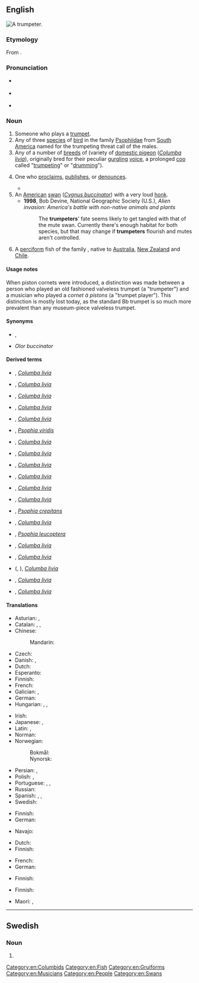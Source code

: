 ==English==
[[File:Chucho Valdés & The Afro-Cuban Messengers - 29.jpg|thumb|A trumpeter.]]
{{wikipedia|Trumpeter (bird)}}
{{wikipedia|Trumpeter (pigeon)}}

===Etymology===
From {{suffix|en|trumpet|er}}.

===Pronunciation===
* {{a|GA}} {{IPA|en|/ˈtɹʌmpɪtɚ/}}
* {{a|RP}} {{IPA|en|/ˈtɹʌmpɪtə/}}
* {{hyphenation|en|trum|pet|er}}

===Noun===
{{en-noun}}

# Someone who plays a [[trumpet]].
# Any of three [[species]] of [[bird]] in the family [[Psophiidae]] from [[South America]] named for the trumpeting threat call of the males.
# Any of a number of [[breed|breeds]] of {{w|fancy pigeon}} (variety of [[domestic pigeon]] (''[[Columba livia]]''), originally bred for their peculiar [[gurgling]] [[voice]], a prolonged [[coo]] called "[[trumpeting]]" or "[[drumming]]").
# {{lb|en|figurative}} One who [[proclaim]]s, [[publish]]es, or [[denounce]]s.
#* {{quote-book|en|author={{w|Francis Bacon}}|title=Of Vain Glory|year=1612|passage=These men are good '''trumpeters'''.}}
# An [[American]] [[swan]] (''[[Cygnus buccinator]]'') with a very loud [[honk]].
#* '''1998''', Bob Devine, National Geographic Society (U.S.), ''Alien invasion: America's battle with non-native animals and plants''
#*: The '''trumpeters'''' fate seems likely to get tangled with that of the mute swan. Currently there's enough habitat for both species, but that may change if '''trumpeters''' flourish and mutes aren't controlled.
# A [[perciform]] fish of the family {{taxlink|Latridae|family|noshow=1}}, native to [[Australia]], [[New Zealand]] and [[Chile]].

====Usage notes====
When piston cornets were introduced, a distinction was made between a person who played an old fashioned valveless trumpet (a "trumpeter") and a musician who played a ''cornet à pistons'' (a "trumpet player"). This distinction is mostly lost today, as the standard Bb trumpet is so much more prevalent than any museum-piece valveless trumpet.

====Synonyms====
* {{sense|one who plays trumpet}} {{l|en|trumpetist}}, {{l|en|trumpet-player}}
* {{sense|Cygnus buccinator}} ''Olor buccinator'' {{qualifier|dated}}

====Derived terms====
{{top2}}
* {{vern|Altenburg trumpeter}}, ''[[Columba livia]]''
* {{vern|Arabian trumpeter}}, ''[[Columba livia]]''
* {{vern|Bernburg trumpeter}}, ''[[Columba livia]]''
* {{vern|Bokhara trumpeter}}, ''[[Columba livia]]''
* {{vern|Czech trumpeter}}, ''[[Columba livia]]''
* {{vern|dark-winged trumpeter}}, ''[[Psophia viridis]]''
* {{vern|Dresden trumpeter}}, ''[[Columba livia]]''
* {{vern|English trumpeter}}, ''[[Columba livia]]''
* {{vern|Franconian trumpeter}}, ''[[Columba livia]]''
* {{vern|German beak-crested trumpeter}}, ''[[Columba livia]]''
* {{vern|German double-crested trumpeter}}, ''[[Columba livia]]''
* {{vern|German fork-tailed trumpeter}}, ''[[Columba livia]]''
* {{l|en|grey-winged trumpeter}}, ''[[Psophia crepitans]]''
* {{vern|Harzburg trumpeter}}, ''[[Columba livia]]''
* {{vern|pale-winged trumpeter}}, ''[[Psophia leucoptera]]''
* {{vern|Russian trumpeter}}, ''[[Columba livia]]''
* {{vern|Saxon trumpeter}}, ''[[Columba livia]]''
* {{vern|Schmölln trumpeter}} ({{vern|Schmoelln trumpeter}}, {{vern|Schmolln trumpeter}}), ''[[Columba livia]]''
* {{vern|Syrian trumpeter}}, ''[[Columba livia]]''
* {{vern|Vogtland trumpeter}}, ''[[Columba livia]]''
{{bottom2}}

====Translations====
{{trans-top|person who plays the trumpet}}
* Asturian: {{t|ast|trompetista|m|f}}, {{t|ast|trompeteru|m}}
* Catalan: {{t+|ca|trompetista|m|f}}, {{t+|ca|trompeter|m}}, {{t+|ca|trompeta|m|f}}
* Chinese:
*: Mandarin: {{t+|cmn|喇叭手|tr=lǎbāshǒu|sc=Hani}}
* Czech: {{t|cs|trumpetista||m}}
* Danish: {{t+|da|trompetist|c}}, {{t|da|trompeter|c}}
* Dutch: {{t+|nl|trompettist|m}}
* Esperanto: {{t|eo|trumpetisto}}
* Finnish: {{t+|fi|trumpetisti}}
* French: {{t+|fr|trompettiste|m|f}}
* Galician: {{t+|gl|trompetista|m|f}}, {{t+|gl|trompeta|m}}
* German: {{t+|de|Trompeter|m}}
* Hungarian: {{t+|hu|trombitás}}, {{t+|hu|kürtös}}, {{t|hu|trombitajátékos}}
{{trans-mid}}
* Irish: {{t|ga|trumpadóir|m}}
* Japanese: {{t+|ja|トランペッター|tr=toranpettā|sc=Jpan}}, {{t|ja|喇叭手|tr=らっぱしゅ, rappashu|sc=Jpan}}
* Latin: {{t|la|būcinātor|m}}, {{t|la|aeneator|m}}
* Norman: {{t|nrf|trompetteux|m}}
* Norwegian:
*: Bokmål: {{t|nb|trompetist|m}}
*: Nynorsk: {{t|nn|trompetist|m}}
* Persian: {{t+|fa|شیپورچی|tr=šeypurči|sc=fa-Arab}}, {{t|fa|شیپورزن|tr=šeypurzan|sc=fa-Arab}}
* Polish: {{t+|pl|trębacz|m}}, {{t+|pl|trębaczka|f}}
* Portuguese: {{t+|pt|trompetista|m|f}}, {{t+|pt|trombeteiro|m}}, {{t+|pt|trombeta|m}}
* Russian: {{t+|ru|труба́ч|m}}
* Spanish: {{t|es|trompetista|m|f}}, {{t+|es|trompetero|m}}, {{t+|es|trompeta|m}}
* Swedish: {{t+|sv|trumpetare|c}}
{{trans-bottom}}

{{trans-top|bird of the family Psophiidae}}
* Finnish: {{t+|fi|kyssäkurki}}
* German: {{t+|de|Trompetervogel|m}}
{{trans-mid}}
* Navajo: {{t|nv|tsiiyázhí}}
{{trans-bottom}}

{{trans-top|trumpeter pigeon}}
* Dutch: {{t|nl|trommelduif|m|f}}
* Finnish: {{t|fi|rumpalikyyhkynen}}
{{trans-mid}}
* French: {{t|fr|pigeon tambour|m}}
* German: {{t|de|Trommeltaube|f}}
{{trans-bottom}}

{{trans-top|figurative: one who proclaims, publishes, or denounces}}
{{trans-mid}}
{{trans-bottom}}

{{trans-top|''Cygnus buccinator''}}
* Finnish: {{t+|fi|trumpettijoutsen}}
{{trans-mid}}
{{trans-bottom}}

{{trans-top|fish of the family Latridae}}
* Finnish: {{t|fi|trumpettiahven}}
{{trans-mid}}
* Maori: {{t|mi|kohikohi}}, {{t|mi|pōrae}}
{{trans-bottom}}

[[Category:en:Columbids]]
[[Category:en:Fish]]
[[Category:en:Gruiforms]]
[[Category:en:Musicians]]
[[Category:en:People]]
[[Category:en:Swans]]

----

==Swedish==

===Noun===
{{head|sv|noun form}}

# {{sv-noun-form-indef-pl|trumpet}}